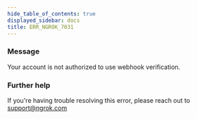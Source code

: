 ```yaml
---
hide_table_of_contents: true
displayed_sidebar: docs
title: ERR_NGROK_7031
---
```


### Message

Your account is not authorized to use webhook verification.

<ErrorDetails />

### Further help

If you're having trouble resolving this error, please reach out to [support@ngrok.com](mailto:support@ngrok.com?subject=Help%20with%20ERR_NGROK_7031)
